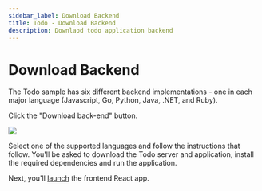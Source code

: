```yaml
---
sidebar_label: Download Backend
title: Todo - Download Backend
description: Downlaod todo application backend
---
```


# Download Backend

The Todo sample has six different backend implementations - one in each major language (Javascript, Go, Python, Java, .NET, and Ruby).

Click the "Download back-end" button.

<img src="/todo/download-backend.png" />

Select one of the supported languages and follow the instructions that follow. You'll be asked to download the Todo server and application, install the required dependencies and run the application. 

Next, you'll [launch](/docs/quickstarts/todo/launch-frontend) the frontend React app.
